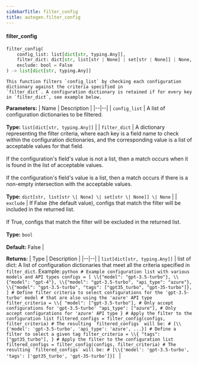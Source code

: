 ```yaml
---
sidebarTitle: filter_config
title: autogen.filter_config
---
```


<code class="doc-symbol doc-symbol-heading doc-symbol-function"></code>
#### filter_config
<a href="#autogen..filter_config" class="headerlink" title="Permanent link"></a>

```python
filter_config(
    config_list: list[dict[str, typing.Any]],
    filter_dict: dict[str, list[str | None] | set[str | None]] | None,
    exclude: bool = False
) -> list[dict[str, typing.Any]]
```

    This function filters `config_list` by checking each configuration dictionary against the criteria specified in
    `filter_dict`. A configuration dictionary is retained if for every key in `filter_dict`, see example below.

<b>Parameters:</b>
| Name | Description |
|--|--|
| `config_list` | A list of configuration dictionaries to be filtered.<br/><br/>**Type:** `list[dict[str, typing.Any]]` |
| `filter_dict` | A dictionary representing the filter criteria, where each key is a field name to check within the configuration dictionaries, and the corresponding value is a list of acceptable values for that field.<br/><br/>If the configuration's field's value is not a list, then a match occurs when it is found in the list of acceptable values.<br/><br/>If the configuration's field's value is a list, then a match occurs if there is a non-empty intersection with the acceptable values.<br/><br/>**Type:** `dict[str, list[str \| None] \| set[str \| None]] \| None` |
| `exclude` | If False (the default value), configs that match the filter will be included in the returned list.<br/><br/>If True, configs that match the filter will be excluded in the returned list.<br/><br/>**Type:** `bool`<br/><br/>**Default:** False |

<b>Returns:</b>
| Type | Description |
|--|--|
| `list[dict[str, typing.Any]]` | list of dict: A list of configuration dictionaries that meet all the criteria specified in `filter_dict`. Example: ```python # Example configuration list with various models and API types configs = [ \\{"model": "gpt-3.5-turbo"}, \\{"model": "gpt-4"}, \\{"model": "gpt-3.5-turbo", "api_type": "azure"}, \\{"model": "gpt-3.5-turbo", "tags": ["gpt35_turbo", "gpt-35-turbo"]}, ] # Define filter criteria to select configurations for the 'gpt-3.5-turbo' model # that are also using the 'azure' API type filter_criteria = \\{ "model": ["gpt-3.5-turbo"], # Only accept configurations for 'gpt-3.5-turbo' "api_type": ["azure"], # Only accept configurations for 'azure' API type } # Apply the filter to the configuration list filtered_configs = filter_config(configs, filter_criteria) # The resulting `filtered_configs` will be: # [\\{'model': 'gpt-3.5-turbo', 'api_type': 'azure', ...}] # Define a filter to select a given tag filter_criteria = \\{ "tags": ["gpt35_turbo"], } # Apply the filter to the configuration list filtered_configs = filter_config(configs, filter_criteria) # The resulting `filtered_configs` will be: # [\\{'model': 'gpt-3.5-turbo', 'tags': ['gpt35_turbo', 'gpt-35-turbo']}] ``` |

<br />